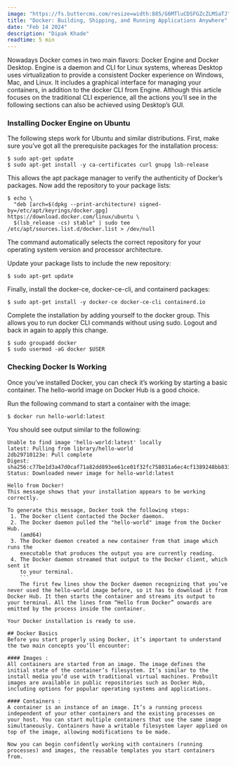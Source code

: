 ```yaml
---
image: "https://fs.buttercms.com/resize=width:885/G6MTluCDSFGZcZLMSaTJ"
title: "Docker: Building, Shipping, and Running Applications Anywhere"
date: "Feb 14 2024"
description: "Dipak Khade"
readtime: 5 min
---
```


Nowadays Docker comes in two main flavors: Docker Engine and Docker Desktop. Engine is a daemon and CLI for Linux systems, whereas Desktop uses virtualization to provide a consistent Docker experience on Windows, Mac, and Linux. It includes a graphical interface for managing your containers, in addition to the docker CLI from Engine. Although this article focuses on the traditional CLI experience, all the actions you’ll see in the following sections can also be achieved using Desktop’s GUI.

### Installing Docker Engine on Ubuntu

The following steps work for Ubuntu and similar distributions. First, make sure you’ve got all the prerequisite packages for the installation process:

```
$ sudo apt-get update
$ sudo apt-get install -y ca-certificates curl gnupg lsb-release
```

This allows the apt package manager to verify the authenticity of Docker’s packages. Now add the repository to your package lists:

```
$ echo \
  "deb [arch=$(dpkg --print-architecture) signed-by=/etc/apt/keyrings/docker.gpg] https://download.docker.com/linux/ubuntu \
  $(lsb_release -cs) stable" | sudo tee /etc/apt/sources.list.d/docker.list > /dev/null
```

The command automatically selects the correct repository for your operating system version and processor architecture.

Update your package lists to include the new repository:

```
$ sudo apt-get update
```

Finally, install the docker-ce, docker-ce-cli, and containerd packages:

```
$ sudo apt-get install -y docker-ce docker-ce-cli containerd.io
```

Complete the installation by adding yourself to the docker group. This allows you to run docker CLI commands without using sudo. Logout and back in again to apply this change.

```
$ sudo groupadd docker
$ sudo usermod -aG docker $USER
```

### Checking Docker Is Working

Once you’ve installed Docker, you can check it’s working by starting a basic container. The hello-world image on Docker Hub is a good choice.

Run the following command to start a container with the image:

```
$ docker run hello-world:latest
```

You should see output similar to the following:

````
Unable to find image 'hello-world:latest' locally
latest: Pulling from library/hello-world
2db29710123e: Pull complete
Digest: sha256:c77be1d3a47d0caf71a82dd893ee61ce01f32fc758031a6ec4cf1389248bb833
Status: Downloaded newer image for hello-world:latest

Hello from Docker!
This message shows that your installation appears to be working correctly.

To generate this message, Docker took the following steps:
 1. The Docker client contacted the Docker daemon.
 2. The Docker daemon pulled the "hello-world" image from the Docker Hub.
    (amd64)
 3. The Docker daemon created a new container from that image which runs the
    executable that produces the output you are currently reading.
 4. The Docker daemon streamed that output to the Docker client, which sent it
    to your terminal.
    ```
    The first few lines show the Docker daemon recognizing that you’ve never used the hello-world image before, so it has to download it from Docker Hub. It then starts the container and streams its output to your terminal. All the lines from “Hello from Docker” onwards are emitted by the process inside the container.

Your Docker installation is ready to use.

## Docker Basics
Before you start properly using Docker, it’s important to understand the two main concepts you’ll encounter:

#### Images :
All containers are started from an image. The image defines the initial state of the container’s filesystem. It’s similar to the install media you’d use with traditional virtual machines. Prebuilt images are available in public repositories such as Docker Hub, including options for popular operating systems and applications.

#### Containers :
A container is an instance of an image. It’s a running process independent of your other containers and the existing processes on your host. You can start multiple containers that use the same image simultaneously. Containers have a writable filesystem layer applied on top of the image, allowing modifications to be made.

Now you can begin confidently working with containers (running processes) and images, the reusable templates you start containers from.

````
